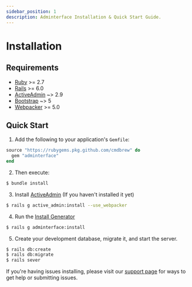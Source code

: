 ```yaml
---
sidebar_position: 1
description: Adminterface Installation & Quick Start Guide.
---
```


# Installation

## Requirements
- [Ruby](https://www.ruby-lang.org/en/) >= 2.7
- [Rails](http://rubyonrails.org/) >= 6.0
- [ActiveAdmin](https://github.com/activeadmin/activeadmin) ~> 2.9
- [Bootstrap](https://getbootstrap.com/) ~> 5
- [Webpacker](https://github.com/rails/webpacker) >= 5.0

## Quick Start
1. Add the following to your application's `Gemfile`:
  ```ruby title=Gemfile
  source "https://rubygems.pkg.github.com/cmdbrew" do
    gem "adminterface"
  end
  ```

2. Then execute:
  ```bash
  $ bundle install
  ```

3. Install [ActiveAdmin] (If you haven't installed it yet)
  ```bash
  $ rails g active_admin:install --use_webpacker
  ```

4. Run the [Install Generator](/docs/start/cli#install)
  ```bash
  $ rails g adminterface:install
  ```

5. Create your development database, migrate it, and start the server.
  ```bash
  $ rails db:create
  $ rails db:migrate
  $ rails sever
  ```

If you're having issues installing, please visit our [support page](/community/support) for ways to get help or submitting issues.

[ActiveAdmin]: https://activeadmin.info